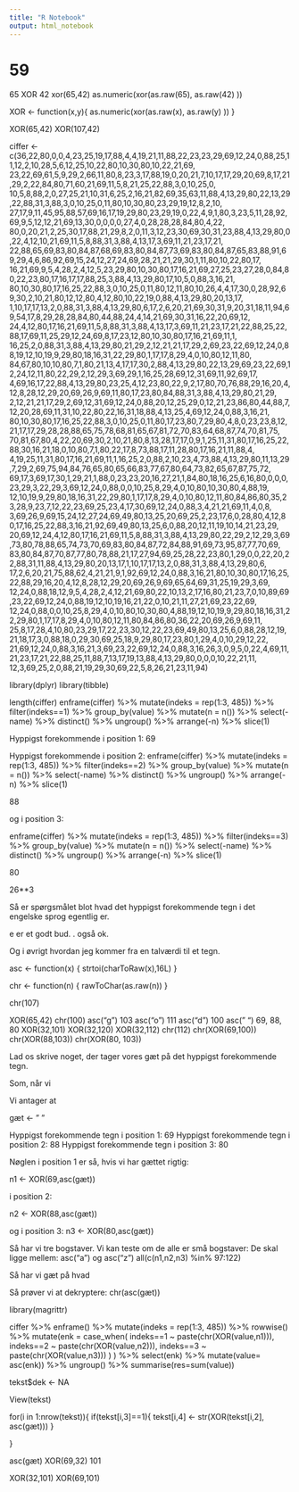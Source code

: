 ```yaml
---
title: "R Notebook"
output: html_notebook
---
```

# 59

65 XOR 42
xor(65,42)
as.numeric(xor(as.raw(65), as.raw(42) ))

XOR <- function(x,y){
  as.numeric(xor(as.raw(x), as.raw(y) ))
}

XOR(65,42)
XOR(107,42)


ciffer <- c(36,22,80,0,0,4,23,25,19,17,88,4,4,19,21,11,88,22,23,23,29,69,12,24,0,88,25,11,12,2,10,28,5,6,12,25,10,22,80,10,30,80,10,22,21,69,
23,22,69,61,5,9,29,2,66,11,80,8,23,3,17,88,19,0,20,21,7,10,17,17,29,20,69,8,17,21,29,2,22,84,80,71,60,21,69,11,5,8,21,25,22,88,3,0,10,25,0,
10,5,8,88,2,0,27,25,21,10,31,6,25,2,16,21,82,69,35,63,11,88,4,13,29,80,22,13,29,22,88,31,3,88,3,0,10,25,0,11,80,10,30,80,23,29,19,12,8,2,10,
27,17,9,11,45,95,88,57,69,16,17,19,29,80,23,29,19,0,22,4,9,1,80,3,23,5,11,28,92,69,9,5,12,12,21,69,13,30,0,0,0,0,27,4,0,28,28,28,84,80,4,22,
80,0,20,21,2,25,30,17,88,21,29,8,2,0,11,3,12,23,30,69,30,31,23,88,4,13,29,80,0,22,4,12,10,21,69,11,5,8,88,31,3,88,4,13,17,3,69,11,21,23,17,21,
22,88,65,69,83,80,84,87,68,69,83,80,84,87,73,69,83,80,84,87,65,83,88,91,69,29,4,6,86,92,69,15,24,12,27,24,69,28,21,21,29,30,1,11,80,10,22,80,17,
16,21,69,9,5,4,28,2,4,12,5,23,29,80,10,30,80,17,16,21,69,27,25,23,27,28,0,84,80,22,23,80,17,16,17,17,88,25,3,88,4,13,29,80,17,10,5,0,88,3,16,21,
80,10,30,80,17,16,25,22,88,3,0,10,25,0,11,80,12,11,80,10,26,4,4,17,30,0,28,92,69,30,2,10,21,80,12,12,80,4,12,80,10,22,19,0,88,4,13,29,80,20,13,17,
1,10,17,17,13,2,0,88,31,3,88,4,13,29,80,6,17,2,6,20,21,69,30,31,9,20,31,18,11,94,69,54,17,8,29,28,28,84,80,44,88,24,4,14,21,69,30,31,16,22,20,69,12,
24,4,12,80,17,16,21,69,11,5,8,88,31,3,88,4,13,17,3,69,11,21,23,17,21,22,88,25,22,88,17,69,11,25,29,12,24,69,8,17,23,12,80,10,30,80,17,16,21,69,11,1,
16,25,2,0,88,31,3,88,4,13,29,80,21,29,2,12,21,21,17,29,2,69,23,22,69,12,24,0,88,19,12,10,19,9,29,80,18,16,31,22,29,80,1,17,17,8,29,4,0,10,80,12,11,80,
84,67,80,10,10,80,7,1,80,21,13,4,17,17,30,2,88,4,13,29,80,22,13,29,69,23,22,69,12,24,12,11,80,22,29,2,12,29,3,69,29,1,16,25,28,69,12,31,69,11,92,69,17,
4,69,16,17,22,88,4,13,29,80,23,25,4,12,23,80,22,9,2,17,80,70,76,88,29,16,20,4,12,8,28,12,29,20,69,26,9,69,11,80,17,23,80,84,88,31,3,88,4,13,29,80,21,29,
2,12,21,21,17,29,2,69,12,31,69,12,24,0,88,20,12,25,29,0,12,21,23,86,80,44,88,7,12,20,28,69,11,31,10,22,80,22,16,31,18,88,4,13,25,4,69,12,24,0,88,3,16,21,
80,10,30,80,17,16,25,22,88,3,0,10,25,0,11,80,17,23,80,7,29,80,4,8,0,23,23,8,12,21,17,17,29,28,28,88,65,75,78,68,81,65,67,81,72,70,83,64,68,87,74,70,81,75,
70,81,67,80,4,22,20,69,30,2,10,21,80,8,13,28,17,17,0,9,1,25,11,31,80,17,16,25,22,88,30,16,21,18,0,10,80,7,1,80,22,17,8,73,88,17,11,28,80,17,16,21,11,88,4,
4,19,25,11,31,80,17,16,21,69,11,1,16,25,2,0,88,2,10,23,4,73,88,4,13,29,80,11,13,29,7,29,2,69,75,94,84,76,65,80,65,66,83,77,67,80,64,73,82,65,67,87,75,72,
69,17,3,69,17,30,1,29,21,1,88,0,23,23,20,16,27,21,1,84,80,18,16,25,6,16,80,0,0,0,23,29,3,22,29,3,69,12,24,0,88,0,0,10,25,8,29,4,0,10,80,10,30,80,4,88,19,
12,10,19,9,29,80,18,16,31,22,29,80,1,17,17,8,29,4,0,10,80,12,11,80,84,86,80,35,23,28,9,23,7,12,22,23,69,25,23,4,17,30,69,12,24,0,88,3,4,21,21,69,11,4,0,8,
3,69,26,9,69,15,24,12,27,24,69,49,80,13,25,20,69,25,2,23,17,6,0,28,80,4,12,80,17,16,25,22,88,3,16,21,92,69,49,80,13,25,6,0,88,20,12,11,19,10,14,21,23,29,
20,69,12,24,4,12,80,17,16,21,69,11,5,8,88,31,3,88,4,13,29,80,22,29,2,12,29,3,69,73,80,78,88,65,74,73,70,69,83,80,84,87,72,84,88,91,69,73,95,87,77,70,69,
83,80,84,87,70,87,77,80,78,88,21,17,27,94,69,25,28,22,23,80,1,29,0,0,22,20,22,88,31,11,88,4,13,29,80,20,13,17,1,10,17,17,13,2,0,88,31,3,88,4,13,29,80,6,
17,2,6,20,21,75,88,62,4,21,21,9,1,92,69,12,24,0,88,3,16,21,80,10,30,80,17,16,25,22,88,29,16,20,4,12,8,28,12,29,20,69,26,9,69,65,64,69,31,25,19,29,3,69,
12,24,0,88,18,12,9,5,4,28,2,4,12,21,69,80,22,10,13,2,17,16,80,21,23,7,0,10,89,69,23,22,69,12,24,0,88,19,12,10,19,16,21,22,0,10,21,11,27,21,69,23,22,69,
12,24,0,88,0,0,10,25,8,29,4,0,10,80,10,30,80,4,88,19,12,10,19,9,29,80,18,16,31,22,29,80,1,17,17,8,29,4,0,10,80,12,11,80,84,86,80,36,22,20,69,26,9,69,11,
25,8,17,28,4,10,80,23,29,17,22,23,30,12,22,23,69,49,80,13,25,6,0,88,28,12,19,21,18,17,3,0,88,18,0,29,30,69,25,18,9,29,80,17,23,80,1,29,4,0,10,29,12,22,
21,69,12,24,0,88,3,16,21,3,69,23,22,69,12,24,0,88,3,16,26,3,0,9,5,0,22,4,69,11,21,23,17,21,22,88,25,11,88,7,13,17,19,13,88,4,13,29,80,0,0,0,10,22,21,11,
12,3,69,25,2,0,88,21,19,29,30,69,22,5,8,26,21,23,11,94)

library(dplyr)
library(tibble)

length(ciffer)
enframe(ciffer) %>% 
  mutate(indeks = rep(1:3, 485)) %>% 
  filter(indeks==1) %>% 
  group_by(value) %>% 
  mutate(n = n()) %>% 
  select(-name) %>% 
  distinct() %>% 
  ungroup() %>% 
  arrange(-n) %>% 
  slice(1)

Hyppigst forekommende i position 1: 69

Hyppigst forekommende i position 2:
enframe(ciffer) %>% 
  mutate(indeks = rep(1:3, 485)) %>% 
  filter(indeks==2) %>% 
  group_by(value) %>% 
  mutate(n = n()) %>% 
  select(-name) %>% 
  distinct() %>% 
  ungroup() %>% 
  arrange(-n) %>% 
  slice(1)

88

og i position 3:
  
  
enframe(ciffer) %>% 
  mutate(indeks = rep(1:3, 485)) %>% 
  filter(indeks==3) %>% 
  group_by(value) %>% 
  mutate(n = n()) %>% 
  select(-name) %>% 
  distinct() %>% 
  ungroup() %>% 
  arrange(-n) %>% 
  slice(1)

80

26**3

Så er spørgsmålet blot hvad det hyppigst forekommende tegn i det engelske sprog egentlig er.

e er et godt bud.
. også ok.

Og i øvrigt hvordan jeg kommer fra en talværdi til et tegn.


asc <- function(x) { strtoi(charToRaw(x),16L) }

chr <- function(n) { rawToChar(as.raw(n)) }

chr(107)


XOR(65,42)
chr(100)
asc("g") 103
asc("o") 111
asc("d") 100
asc(" ")
69, 88, 80
XOR(32,101)
XOR(32,120)
XOR(32,112)
chr(112)
chr(XOR(69,100))
chr(XOR(88,103))
chr(XOR(80, 103))

Lad os skrive noget, der tager vores gæt på det hyppigst forekommende tegn.



Som, når vi 


Vi antager at 


gæt <- " "

Hyppigst forekommende tegn i position 1: 69
Hyppigst forekommende tegn i position 2: 88
Hyppigst forekommende tegn i position 3: 80

Nøglen i position 1 er så, hvis vi har gættet rigtig:

n1 <- XOR(69,asc(gæt))

i position 2:

n2 <- XOR(88,asc(gæt))

og i position 3:
n3 <- XOR(80,asc(gæt))

Så har vi tre bogstaver. Vi kan teste om de alle er små bogstaver:
  De skal ligge mellem:
  asc("a")
og
asc("z")
all(c(n1,n2,n3) %in% 97:122)

Så har vi gæt på hvad 

Så prøver vi at dekryptere:
chr(asc(gæt))

library(magrittr)
  
ciffer %>% 
  enframe() %>% 
  mutate(indeks = rep(1:3, 485)) %>% 
  rowwise() %>% 
  mutate(enk = case_when(
    indeks==1 ~ paste(chr(XOR(value,n1))),
    indeks==2 ~ paste(chr(XOR(value,n2))),
    indeks==3 ~ paste(chr(XOR(value,n3)))
    )
  ) %>% 
  select(enk) %>% 
  mutate(value= asc(enk)) %>% 
  ungroup() %>% 
  summarise(res=sum(value))




  
tekst$dek <- NA

View(tekst)

for(i in 1:nrow(tekst)){
  if(tekst[i,3]==1){
    tekst[i,4] <- str(XOR(tekst[i,2], asc(gæt)))
  }
  
}

  


asc(gæt)
XOR(69,32)
101

XOR(32,101)
XOR(69,101)
